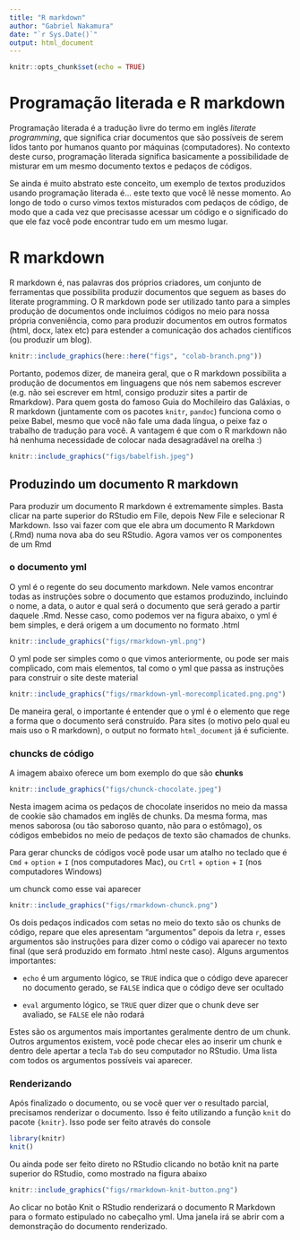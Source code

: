 ```yaml
---
title: "R markdown"
author: "Gabriel Nakamura"
date: "`r Sys.Date()`"
output: html_document
---
```


```r
knitr::opts_chunk$set(echo = TRUE)
```

# Programação literada e R markdown

Programação literada é a tradução livre do termo em inglês *literate programming*, que significa criar documentos que são possíveis de serem lidos tanto por humanos quanto por máquinas (computadores). No contexto deste curso, programação literada significa basicamente a possibilidade de misturar em um mesmo documento textos e pedaços de códigos.

Se ainda é muito abstrato este conceito, um exemplo de textos produzidos usando programação literada é... este texto que você lê nesse momento. Ao longo de todo o curso vimos textos misturados com pedaços de código, de modo que a cada vez que precisasse acessar um código e o significado do que ele faz você pode encontrar tudo em um mesmo lugar.

# R markdown 

R markdown é, nas palavras dos próprios criadores, um conjunto de ferramentas que possibilita produzir documentos que seguem as bases do literate programming. O R markdown pode ser utilizado tanto para a simples produção de documentos onde incluímos códigos no meio para nossa própria conveniência, como para produzir documentos em outros formatos (html, docx, latex etc) para estender a comunicação dos achados científicos (ou produzir um blog).

```r
knitr::include_graphics(here::here("figs", "colab-branch.png"))
```

Portanto, podemos dizer, de maneira geral, que o R markdown possibilita a produção de documentos em linguagens que nós nem sabemos escrever (e.g. não sei escrever em html, consigo produzir sites a partir de Rmarkdow). Para quem gosta do famoso Guia do Mochileiro das Galáxias, o R markdown (juntamente com os pacotes `knitr`, `pandoc`) funciona como o peixe Babel, mesmo que você não fale uma dada língua, o peixe faz o trabalho de tradução para você. A vantagem é que com o R markdown não há nenhuma necessidade de colocar nada desagradável na orelha :)

```r
knitr::include_graphics("figs/babelfish.jpeg")
```

## Produzindo um documento R markdown

Para produzir um documento R markdown é extremamente simples. Basta clicar na parte superior do RStudio em File, depois New File e selecionar R Markdown. Isso vai fazer com que ele abra um documento R Markdown (.Rmd) numa nova aba do seu RStudio. Agora vamos ver os componentes de um Rmd

### o documento yml

O yml é o regente do seu documento markdown. Nele vamos encontrar todas as instruções sobre o documento que estamos produzindo, incluindo o nome, a data, o autor e qual será o documento que será gerado a partir daquele .Rmd. Nesse caso, como podemos ver na figura abaixo, o yml é bem simples, e derá origem a um documento no formato .html

```r
knitr::include_graphics("figs/rmarkdown-yml.png")
```

O yml pode ser simples como o que vimos anteriormente, ou pode ser mais complicado, com mais elementos, tal como o yml que passa as instruções para construir o site deste material

```r
knitr::include_graphics("figs/rmarkdown-yml-morecomplicated.png.png")
```

De maneira geral, o importante é entender que o yml é o elemento que rege a forma que o documento será construído. Para sites (o motivo pelo qual eu mais uso o R markdown), o output no formato `html_document` já é suficiente.

### chuncks de código

A imagem abaixo oferece um bom exemplo do que são **chunks**

```r
knitr::include_graphics("figs/chunck-chocolate.jpeg")
```

Nesta imagem acima os pedaços de chocolate inseridos no meio da massa de cookie são chamados em inglês de chunks. Da mesma forma, mas menos saborosa (ou tão saboroso quanto, não para o estômago), os códigos embebidos no meio de pedaços de texto são chamados de chunks. 

Para gerar chuncks de códigos você pode usar um atalho no teclado que é `Cmd` + `option` + `I` (nos computadores Mac), ou `Crtl` + `option` + `I` (nos computadores Windows)

um chunck como esse vai aparecer

```r
knitr::include_graphics("figs/rmarkdown-chunck.png")
```

Os dois pedaços indicados com setas no meio do texto são os chunks de código, repare que eles apresentam "argumentos" depois da letra `r`, esses argumentos são instruções para dizer como o código vai aparecer no texto final (que será produzido em formato .html neste caso). Alguns argumentos importantes:

- `echo` é um argumento lógico, se `TRUE` indica que o código deve aparecer no documento gerado, se `FALSE` indica que o código deve ser ocultado

- `eval` argumento lógico, se `TRUE` quer dizer que o chunk deve ser avaliado, se `FALSE` ele não rodará

Estes são os argumentos mais importantes geralmente dentro de um chunk. Outros argumentos existem, você pode checar eles ao inserir um chunk e dentro dele apertar a tecla `Tab` do seu computador no RStudio. Uma lista com todos os argumentos possíveis vai aparecer.

### Renderizando 

Após finalizado o documento, ou se você quer ver o resultado parcial, precisamos renderizar o documento. Isso é feito utilizando a função `knit` do pacote `{knitr}`. Isso pode ser feito através do console

```r
library(knitr)
knit()
```

Ou ainda pode ser feito direto no RStudio clicando no botão knit na parte superior do RStudio, como mostrado na figura abaixo

```r
knitr::include_graphics("figs/rmarkdown-knit-button.png")
```

Ao clicar no botão Knit o RStudio renderizará o documento R Markdown para o formato estipulado no cabeçalho yml. Uma janela irá se abrir com a demonstração do documento renderizado.


